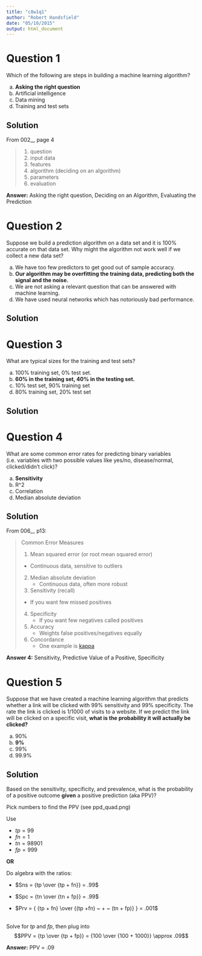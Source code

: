 ```yaml
---
title: "c8w1q1"
author: "Robert Handsfield"
date: "05/10/2015"
output: html_document
---
```


# Question 1

Which of the following are steps in building a machine learning algorithm? 

a) __Asking the right question__
b) Artificial intelligence
c) Data mining
d) Training and test sets 

## Solution

From 002__ page 4

> 1. question
> 2. input data
> 3. features
> 4. algorithm  (deciding on an algorithm)
> 5. parameters
> 6. evaluation


__Answer:__ Asking the right question, Deciding on an Algorithm, Evaluating the Prediction

# Question 2

Suppose we build a prediction algorithm on a data set and it is 100% accurate on that data set. Why might the algorithm not work well if we collect a new data set? 

a) We have too few predictors to get good out of sample accuracy.
b) __Our algorithm may be overfitting the training data, predicting both the signal and the noise.__
c) We are not asking a relevant question that can be answered with machine learning.
d) We have used neural networks which has notoriously bad performance. 

## Solution

# Question 3
What are typical sizes for the training and test sets? 

a) 100% training set, 0% test set.
b) __60% in the training set, 40% in the testing set.__
c) 10% test set, 90% training set
d) 80% training set, 20% test set 

## Solution

# Question 4

What are some common error rates for predicting binary variables (i.e. variables with two possible values like yes/no, disease/normal, clicked/didn't click)?

a) __Sensitivity__
b) R^2
c) Correlation
d) Median absolute deviation


## Solution

From 006__ p13:

> Common Error Measures
> 
> 1. Mean squared error (or root mean squared error)
> 	* Continuous data, sensitive to outliers
> 2. Median absolute deviation
>       * Continuous data, often more robust
> 3. Sensitivity (recall)
> 	* If you want few missed positives
> 4. Specificity
>       * If you want few negatives called positives
> 5. Accuracy
>       * Weights false positives/negatives equally
> 6. Concordance
>       * One example is [kappa](http://en.wikipedia.org/wiki/Cohen%27s_kappa)


__Answer 4:__ Sensitivity, Predictive Value of a Positive, Specificity

# Question 5

Suppose that we have created a machine learning algorithm that predicts whether a link will be clicked with 99% sensitivity and 99% specificity. The rate the link is clicked is 1/1000 of visits to a website. If we predict the link will be clicked on a specific visit, __what is the probability it will actually be clicked?__

a) 90%
b) __9%__
c) 99%
d) 99.9%


## Solution

Based on the sensitivity, specificity, and prevalence, what is the probability of a positive outcome __given__ a positive prediction (aka PPV)?

Pick numbers to find the PPV (see ppd_quad.png)

Use

* $tp = 99$
* $fn = 1$
* $tn = 98901$
* $fp = 999$

__OR__

Do algebra with the ratios:

* $Sns = {tp \over {tp + fn}} = .99$ 

* $Spc = {tn \over {tn + fp}} = .99$  

* $Prv = { {tp + fn} \over {(tp +fn) ~ + ~ (tn + fp)} } = .001$  

<br />
Solve for $tp$ and $fp$, then plug into 
$$PPV = {tp \over {tp + fp}} = {100 \over {100 + 1000}} \approx .09$$

__Answer:__ PPV = .09









